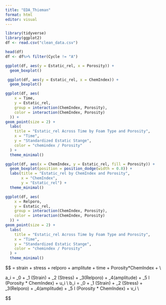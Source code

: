```yaml
---
title: "EDA_Thieman"
format: html
editor: visual
---
```


```r
library(tidyverse)
library(ggplot2)
df <- read.csv("clean_data.csv")
```

```r
head(df)
df <- df%>% filter(Cycle != "A")
```

```r
ggplot(df, aes(y = Estatic_rel, x = Porosity)) + 
  geom_boxplot()

```

```r
 ggplot(df, aes(y = Estatic_rel, x = ChemIndex)) + 
  geom_boxplot()
```
```r

ggplot(df, aes(
    x = Time,
    y = Estatic_rel,
    group = interaction(ChemIndex, Porosity),
    color = interaction(ChemIndex, Porosity)
  )) +
geom_point(size = 2) +
  labs(
    title = "Estatic_rel Across Time by Foam Type and Porosity",
    x = "Time",
    y = "Standardized Estatic Stange",
    color = "chemindex / Porosity"
  ) +
  theme_minimal()

```
```r
ggplot(df, aes(x = ChemIndex, y = Estatic_rel, fill = Porosity)) +
  geom_boxplot(position = position_dodge(width = 0.8)) +
  labs(title = "Estatic_rel by ChemIndex and Porosity",
       x = "ChemIndex",
       y = "Estatic_rel") +
  theme_minimal()
```

```r
ggplot(df, aes(
    x = Relporo,
    y = Estatic_rel,
    group = interaction(ChemIndex, Porosity),
    color = interaction(ChemIndex, Porosity)
  )) +
geom_point(size = 2) +
  labs(
    title = "Estatic_rel Across Time by Foam Type and Porosity",
    x = "Time",
    y = "Standardized Estatic Stange",
    color = "chemindex / Porosity"
  ) +
  theme_minimal()
```

$$
\widehat{\text{Estatic_relative}} = strain + stress + relporo + amplitute + time + Porosity*ChemIndex + \epsilon\\

a_i = \alpha _0 + \alpha_1 (Strain) + \alpha_2 (Stress) + \alpha_3(Relporo) + \alpha_4(amplitude) + \alpha_5 I (Porosity * ChemIndex) + u_i \\
b_i = \beta _0 + \beta_1 (Strain) + \beta_2 (Stress) + \beta_3(Relporo) + \beta_4(amplitude) + \beta_5 I (Porosity * ChemIndex) + v_i \\


$$
